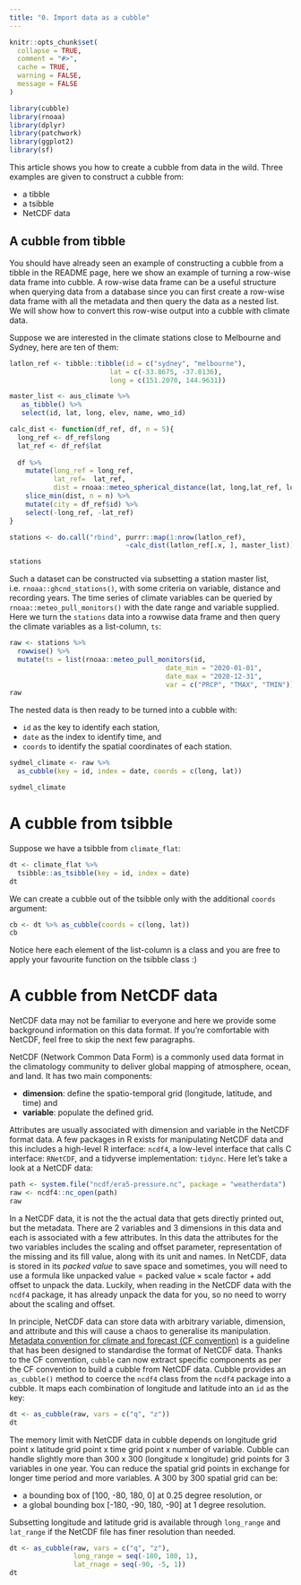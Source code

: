 ```yaml
---
title: "0. Import data as a cubble"
---
```


```r
knitr::opts_chunk$set(
  collapse = TRUE,
  comment = "#>", 
  cache = TRUE, 
  warning = FALSE,
  message = FALSE
)

library(cubble)
library(rnoaa)
library(dplyr)
library(patchwork)
library(ggplot2)
library(sf)
```

This article shows you how to create a cubble from data in the wild.  Three examples are given to construct a cubble from:  

  - a tibble 
  - a tsibble 
  - NetCDF data
  
## A cubble from tibble

You should have already seen an example of constructing a cubble from a tibble in the README page, here we show an example of turning a row-wise data frame into cubble. A row-wise data frame can be a useful structure when querying data from a database since you can first create a row-wise data frame with all the metadata and then query the data as a nested list. We will show how to convert this row-wise output into a cubble with climate data.

Suppose we are interested in the climate stations close to Melbourne and Sydney, here are ten of them: 

```r
latlon_ref <- tibble::tibble(id = c("sydney", "melbourne"),
                         lat = c(-33.8675, -37.8136),
                         long = c(151.2070, 144.9631))

master_list <- aus_climate %>% 
   as_tibble() %>% 
   select(id, lat, long, elev, name, wmo_id)

calc_dist <- function(df_ref, df, n = 5){
  long_ref <- df_ref$long
  lat_ref <- df_ref$lat
  
  df %>% 
    mutate(long_ref = long_ref,
           lat_ref=  lat_ref,
           dist = rnoaa::meteo_spherical_distance(lat, long,lat_ref, long_ref)) %>% 
    slice_min(dist, n = n) %>% 
    mutate(city = df_ref$id) %>% 
    select(-long_ref, -lat_ref)
}

stations <- do.call("rbind", purrr::map(1:nrow(latlon_ref), 
                             ~calc_dist(latlon_ref[.x, ], master_list)))
```

```r
stations
```

Such a dataset can be constructed via subsetting a station master list, i.e. `rnoaa::ghcnd_stations()`, with some criteria on variable, distance and recording years. The time series of climate variables can be queried by `rnoaa::meteo_pull_monitors()` with the date range and variable supplied. Here we turn the `stations` data into a rowwise data frame and then query the climate variables as a list-column, `ts`:  

```r
raw <- stations %>% 
  rowwise() %>% 
  mutate(ts = list(rnoaa::meteo_pull_monitors(id, 
                                       date_min = "2020-01-01", 
                                       date_max = "2020-12-31",
                                       var = c("PRCP", "TMAX", "TMIN")))) 
raw
```

The nested data is then ready to be turned into a cubble with: 

  - `id` as the key to identify each station, 
  - `date` as the index to identify time, and 
  - `coords` to identify the spatial coordinates of each station.

```r
sydmel_climate <- raw %>% 
  as_cubble(key = id, index = date, coords = c(long, lat))

sydmel_climate
```


<!-- # Before you go -->

<!-- Let's look at these stations on the map: -->

<!-- ```{r fig.width=10, fig.height=5, echo = FALSE} -->
<!-- syd_map <- absmapsdata::sa42016  %>% filter(gcc_name_2016 == "Greater Sydney") -->
<!-- mel_map <- absmapsdata::sa42016  %>% filter(gcc_name_2016 == "Greater Melbourne") -->

<!-- syd_station <- sydmel_climate %>% filter(city == "sydney") -->
<!-- mel_station <- sydmel_climate %>% filter(city == "melbourne") -->

<!-- p1 <-  plot_map(syd_map) + -->
<!--   ggrepel::geom_label_repel( -->
<!--     data = syd_station,  -->
<!--     aes(x = long, y = lat, label = name), -->
<!--     max.iter = 1e7, min.segment.length = 0.01, box.padding = 0.5) +  -->
<!--   geom_point(data = syd_station, aes(x = long, y = lat)) +  -->
<!--   theme_minimal() +  -->
<!--   theme(panel.grid.major = element_blank(), -->
<!--         panel.grid.minor = element_blank()) +  -->
<!--   ggtitle("Sydney") -->

<!-- p2 <- plot_map(mel_map) + -->
<!--   ggrepel::geom_label_repel( -->
<!--     data = mel_station,   -->
<!--     aes(x = long, y = lat, label = name),  -->
<!--     max.iter = 1e7, min.segment.length = 0.1) +  -->
<!--   geom_point(data = mel_station, aes(x = long, y = lat)) +  -->
<!--   theme_minimal() +  -->
<!--   theme(panel.grid.major = element_blank(), -->
<!--         panel.grid.minor = element_blank()) +  -->
<!--   ggtitle("Melbourne") -->

<!-- p1 | p2 -->
<!-- ``` -->


# A cubble from tsibble

Suppose we have a tsibble from `climate_flat`:

```r
dt <- climate_flat %>% 
  tsibble::as_tsibble(key = id, index = date)
dt
```

We can create a cubble out of the tsibble only with the additional `coords` argument: 

```r
cb <- dt %>% as_cubble(coords = c(long, lat))
cb
```

Notice here each element of the list-column \code{ts} is a \code{tbl_ts} class and you are free to apply your favourite function on the tsibble class :)

# A cubble from NetCDF data

NetCDF data may not be familiar to everyone and here we provide some background information on this data format. If you're comfortable with NetCDF, feel free to skip the next few paragraphs.

NetCDF (Network Common Data Form) is a commonly used data format in the climatology community to deliver global mapping of atmosphere, ocean, and land. It has two main components: 

  - **dimension**: define the spatio-temporal grid (longitude, latitude, and time) and 
  - **variable**: populate the defined grid. 
  
Attributes are usually associated with dimension and variable in the NetCDF format data. A few packages in R exists for manipulating NetCDF data and this includes a high-level R interface: `ncdf4`, a low-level interface that calls C interface: `RNetCDF`, and a tidyverse implementation: `tidync`. Here let's take a look at a NetCDF data: 

```r
path <- system.file("ncdf/era5-pressure.nc", package = "weatherdata")
raw <- ncdf4::nc_open(path)
raw
```

In a NetCDF data, it is not the the actual data that gets directly printed out, but the metadata. There are 2 variables and 3 dimensions in this data and each is associated with a few attributes. In this data the attributes for the two variables includes the scaling and offset parameter, representation of the missing and its fill value, along with its unit and names. In NetCDF, data is stored in its *packed value* to save space and sometimes, you will need to use a formula like $\text{unpacked value} = \text{packed value} \times \text{scale factor} + \text{add offset}$ to unpack the data. Luckily, when reading in the NetCDF data with the `ncdf4` package, it has already unpack the data for you, so no need to worry about the scaling and offset. 

In principle, NetCDF data can store data with arbitrary variable, dimension, and attribute and this will cause a chaos to generalise its manipulation. [Metadata convention for climate and forecast (CF convention)](http://cfconventions.org/) is a guideline that has been designed to standardise the format of NetCDF data. Thanks to the CF convention, `cubble` can now extract specific components as per the CF convention to build a cubble from NetCDF data. Cubble provides an `as_cubble()` method to coerce the `ncdf4` class from the `ncdf4` package into a cubble. It maps each combination of longitude and latitude into an `id` as the key:

```r
dt <- as_cubble(raw, vars = c("q", "z"))
dt
```

The memory limit with NetCDF data in cubble depends on longitude grid point x latitude grid point x time grid point x number of variable. Cubble can handle slightly more than 300 x 300 (longitude x longitude) grid points for 3 variables in one year. You can reduce the spatial grid points in exchange for longer time period and more variables. A 300 by 300 spatial grid can be:
  
  - a bounding box of [100, -80, 180, 0] at 0.25 degree resolution, or 
  - a global bounding box [-180, -90, 180, -90] at 1 degree resolution. 
  
Subsetting longitude and latitude grid is available through `long_range` and `lat_range` if the NetCDF file has finer resolution than needed.

```r
dt <- as_cubble(raw, vars = c("q", "z"),
                long_range = seq(-180, 180, 1),
                lat_rnage = seq(-90, -5, 1))
dt
```

